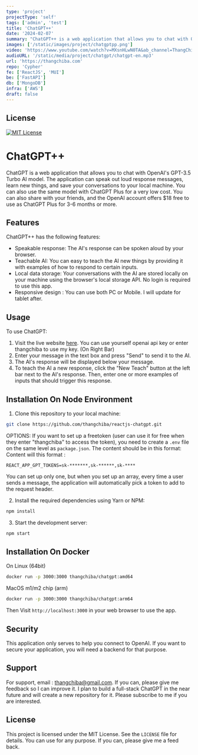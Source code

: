 ```yaml
---
type: 'project'
projectType: 'self'
tags: ['admin', 'test']
title: 'ChatGPT++'
date: '2024-02-07'
summary: "ChatGPT++ is a web application that allows you to chat with OpenAI's GPT-3.5 Turbo AI model. The application can speak out loud response messages, learn new things, and save your conversations to your local machine. You can also use the same model with ChatGPT Plus for a very low cost."
images: ['/static/images/project/chatgptpp.png']
video: 'https://www.youtube.com/watch?v=MXsnHLwN0TA&ab_channel=ThangChiba'
audioURL: '/static/media/project/chatgpt/chatgpt-en.mp3'
url: 'https://thangchiba.com'
repo: 'Cypher'
fe: ['ReactJS', 'MUI']
be: ['FastAPI']
db: ['MongoDB']
infra: ['AWS']
draft: false
---
```



## License
[![MIT License](https://img.shields.io/badge/License-MIT-green.svg)](https://choosealicense.com/licenses/mit/)

# ChatGPT++
ChatGPT is a web application that allows you to chat with OpenAI's GPT-3.5 Turbo AI model. The application can speak out loud response messages, learn new things, and save your conversations to your local machine. You can also use the same model with ChatGPT Plus for a very low cost. You can also share with your friends, and the OpenAI account offers $18 free to use as ChatGPT Plus for 3-6 months or more.

## Features
ChatGPT++ has the following features:
- Speakable response: The AI's response can be spoken aloud by your browser.
- Teachable AI: You can easy to teach the AI new things by providing it with examples of how to respond to certain inputs.
- Local data storage: Your conversations with the AI are stored locally on your machine using the browser's local storage API. No login is required to use this app.
- Responsive design : You can use both PC or Mobile. I will update for tablet after.

## Usage
To use ChatGPT:
1. Visit the live website [here](https://thangchiba.com/chatgpt). You can use yourself openai api key or enter thangchiba to use my key. (On Right Bar)
2. Enter your message in the text box and press "Send" to send it to the AI.
3. The AI's response will be displayed below your message.
4. To teach the AI a new response, click the "New Teach" button at the left bar next to the AI's response. Then, enter one or more examples of inputs that should trigger this response.

## Installation On Node Environment
1. Clone this repository to your local machine:
```bash
git clone https://github.com/thangchiba/reactjs-chatgpt.git
```
OPTIONS: If you want to set up a freetoken (user can use it for free when they enter "thangchiba" to access the token), you need to create a `.env` file on the same level as `package.json`. The content should be in this format:
Content will this format :
```
REACT_APP_GPT_TOKENS=sk-*******,sk-******,sk-****
```
You can set up only one, but when you set up an array, every time a user sends a message, the application will automatically pick a token to add to the request header.

2. Install the required dependencies using Yarn or NPM:
```bash
npm install
```

3. Start the development server:
```bash
npm start
```

## Installation On Docker
On Linux (64bit)
```bash
docker run -p 3000:3000 thangchiba/chatgpt:amd64
```
MacOS m1/m2 chip (arm)
```bash
docker run -p 3000:3000 thangchiba/chatgpt:arm64
```

Then Visit `http://localhost:3000` in your web browser to use the app.

## Security
This application only serves to help you connect to OpenAI. If you want to secure your application, you will need a backend for that purpose.

## Support

For support, email : thangchiba@gmail.com.
If you can, please give me feedback so I can improve it.
I plan to build a full-stack ChatGPT in the near future and will create a new repository for it.
Please subscribe to me if you are interested.

## License
This project is licensed under the MIT License. See the `LICENSE` file for details.
You can use for any purpose. If you can, please give me a feed back.
